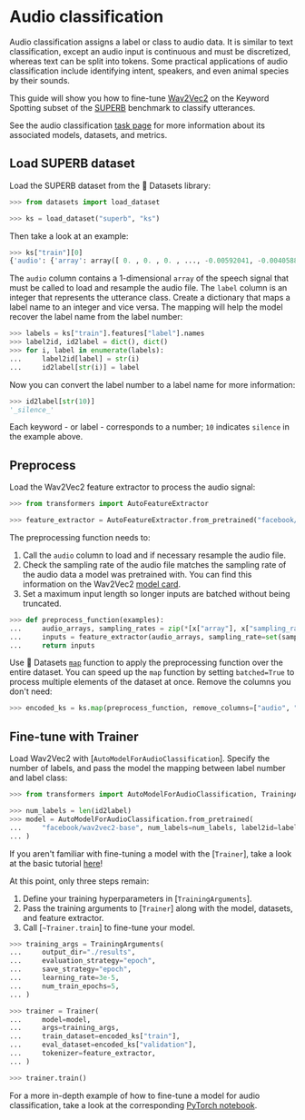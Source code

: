 <!--Copyright 2022 The HuggingFace Team. All rights reserved.

Licensed under the Apache License, Version 2.0 (the "License"); you may not use this file except in compliance with
the License. You may obtain a copy of the License at

http://www.apache.org/licenses/LICENSE-2.0

Unless required by applicable law or agreed to in writing, software distributed under the License is distributed on
an "AS IS" BASIS, WITHOUT WARRANTIES OR CONDITIONS OF ANY KIND, either express or implied. See the License for the
specific language governing permissions and limitations under the License.
-->

# Audio classification

<Youtube id="KWwzcmG98Ds"/>

Audio classification assigns a label or class to audio data. It is similar to text classification, except an audio input is continuous and must be discretized, whereas text can be split into tokens. Some practical applications of audio classification include identifying intent, speakers, and even animal species by their sounds.

This guide will show you how to fine-tune [Wav2Vec2](https://huggingface.co/facebook/wav2vec2-base) on the Keyword Spotting subset of the [SUPERB](https://huggingface.co/datasets/superb) benchmark to classify utterances.

<Tip>

See the audio classification [task page](https://huggingface.co/tasks/audio-classification) for more information about its associated models, datasets, and metrics.

</Tip>

## Load SUPERB dataset

Load the SUPERB dataset from the 🤗 Datasets library:

```py
>>> from datasets import load_dataset

>>> ks = load_dataset("superb", "ks")
```

Then take a look at an example:

```py
>>> ks["train"][0]
{'audio': {'array': array([ 0. , 0. , 0. , ..., -0.00592041, -0.00405884, -0.00253296], dtype=float32), 'path': '/root/.cache/huggingface/datasets/downloads/extracted/05734a36d88019a09725c20cc024e1c4e7982e37d7d55c0c1ca1742ea1cdd47f/_background_noise_/doing_the_dishes.wav', 'sampling_rate': 16000}, 'file': '/root/.cache/huggingface/datasets/downloads/extracted/05734a36d88019a09725c20cc024e1c4e7982e37d7d55c0c1ca1742ea1cdd47f/_background_noise_/doing_the_dishes.wav', 'label': 10}
```

The `audio` column contains a 1-dimensional `array` of the speech signal that must be called to load and resample the audio file. The `label` column is an integer that represents the utterance class. Create a dictionary that maps a label name to an integer and vice versa. The mapping will help the model recover the label name from the label number:

```py
>>> labels = ks["train"].features["label"].names
>>> label2id, id2label = dict(), dict()
>>> for i, label in enumerate(labels):
...     label2id[label] = str(i)
...     id2label[str(i)] = label
```

Now you can convert the label number to a label name for more information:

```py
>>> id2label[str(10)]
'_silence_'
```

Each keyword - or label - corresponds to a number; `10` indicates `silence` in the example above.

## Preprocess

Load the Wav2Vec2 feature extractor to process the audio signal:

```py
>>> from transformers import AutoFeatureExtractor

>>> feature_extractor = AutoFeatureExtractor.from_pretrained("facebook/wav2vec2-base")
```

The preprocessing function needs to:

1. Call the `audio` column to load and if necessary resample the audio file.
2. Check the sampling rate of the audio file matches the sampling rate of the audio data a model was pretrained with. You can find this information on the Wav2Vec2 [model card]((https://huggingface.co/facebook/wav2vec2-base)).
3. Set a maximum input length so longer inputs are batched without being truncated.

```py
>>> def preprocess_function(examples):
...     audio_arrays, sampling_rates = zip(*[x["array"], x["sampling_rate"] for x in examples["audio"]])
...     inputs = feature_extractor(audio_arrays, sampling_rate=set(sampling_rates).pop(), max_length=16000, truncation=True)
...     return inputs
```

Use 🤗 Datasets [`map`](https://huggingface.co/docs/datasets/package_reference/main_classes.html#datasets.Dataset.map) function to apply the preprocessing function over the entire dataset. You can speed up the `map` function by setting `batched=True` to process multiple elements of the dataset at once. Remove the columns you don't need:

```py
>>> encoded_ks = ks.map(preprocess_function, remove_columns=["audio", "file"], batched=True)
```

## Fine-tune with Trainer

Load Wav2Vec2 with [`AutoModelForAudioClassification`]. Specify the number of labels, and pass the model the mapping between label number and label class:

```py
>>> from transformers import AutoModelForAudioClassification, TrainingArguments, Trainer

>>> num_labels = len(id2label)
>>> model = AutoModelForAudioClassification.from_pretrained(
...     "facebook/wav2vec2-base", num_labels=num_labels, label2id=label2id, id2label=id2label
... )
```

<Tip>

If you aren't familiar with fine-tuning a model with the [`Trainer`], take a look at the basic tutorial [here](training#finetune-with-trainer)!

</Tip>

At this point, only three steps remain:

1. Define your training hyperparameters in [`TrainingArguments`].
2. Pass the training arguments to [`Trainer`] along with the model, datasets, and feature extractor.
3. Call [`~Trainer.train`] to fine-tune your model.

```py
>>> training_args = TrainingArguments(
...     output_dir="./results",
...     evaluation_strategy="epoch",
...     save_strategy="epoch",
...     learning_rate=3e-5,
...     num_train_epochs=5,
... )

>>> trainer = Trainer(
...     model=model,
...     args=training_args,
...     train_dataset=encoded_ks["train"],
...     eval_dataset=encoded_ks["validation"],
...     tokenizer=feature_extractor,
... )

>>> trainer.train()
```

<Tip>

For a more in-depth example of how to fine-tune a model for audio classification, take a look at the corresponding [PyTorch notebook](https://colab.research.google.com/github/huggingface/notebooks/blob/master/examples/audio_classification.ipynb).

</Tip>